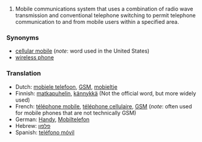 #Mobile communications system that uses a combination of radio wave transmission and conventional telephone switching to permit telephone communication to and from mobile users within a specified area.

===Synonyms===

*[[cellular mobile]] (''note'': word used in the United States)
*[[wireless phone]]

===Translation===

*Dutch: [[mobiele telefoon]], [[GSM]], [[mobieltje]]
*Finnish: [[matkapuhelin]], [[kännykkä]] (Not the official word, but more widely used) 
*French: [[téléphone mobile]], [[téléphone cellulaire]], [[GSM]] (''note'': often used for mobile phones that are not technically GSM)
*German: [[Handy]], [[Mobiltelefon]]
*Hebrew: [[פלפון]]
*Spanish: [[teléfono móvil]]